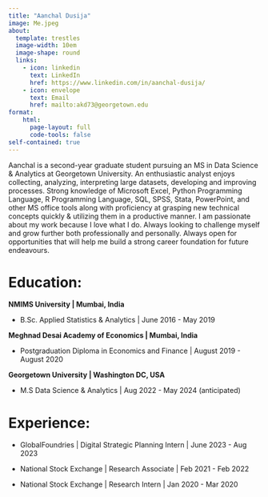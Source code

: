 ```yaml
---
title: "Aanchal Dusija"
image: Me.jpeg
about:
  template: trestles
  image-width: 10em
  image-shape: round
  links:
    - icon: linkedin
      text: LinkedIn
      href: https://www.linkedin.com/in/aanchal-dusija/
    - icon: envelope
      text: Email
      href: mailto:akd73@georgetown.edu
format: 
    html: 
      page-layout: full
      code-tools: false
self-contained: true
---
```


Aanchal is a second-year graduate student pursuing an MS in Data Science & Analytics at Georgetown University. An enthusiastic analyst enjoys collecting, analyzing, interpreting large datasets, developing and improving processes. Strong knowledge of Microsoft Excel, Python Programming Language, R Programming Language, SQL, SPSS, Stata, PowerPoint, and other MS office tools along with proficiency at grasping new technical concepts quickly & utilizing them in a productive manner. I am passionate about my work because I love what I do. Always looking to challenge myself and grow further both professionally and personally. Always open for opportunities that will help me build a strong career foundation for future endeavours.

# **Education:**

**NMIMS University \| Mumbai, India**

-   B.Sc. Applied Statistics & Analytics \| June 2016 - May 2019

**Meghnad Desai Academy of Economics \| Mumbai, India**

-   Postgraduation Diploma in Economics and Finance \| August 2019 - August 2020

**Georgetown University \| Washington DC, USA**

-   M.S Data Science & Analytics \| Aug 2022 - May 2024 (anticipated)

# **Experience:**

-   GlobalFoundries \| Digital Strategic Planning Intern \| June 2023 - Aug 2023

-   National Stock Exchange \| Research Associate \| Feb 2021 - Feb 2022

-   National Stock Exchange \| Research Intern \| Jan 2020 - Mar 2020
